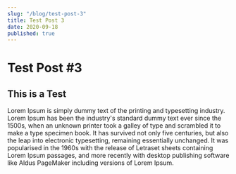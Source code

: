 ```yaml
---
slug: "/blog/test-post-3"
title: Test Post 3
date: 2020-09-18
published: true
---
```


# Test Post #3
## This is a Test

Lorem Ipsum is simply dummy text of the printing and typesetting industry.
Lorem Ipsum has been the industry's standard dummy text ever since the 1500s,
when an unknown printer took a galley of type and scrambled it to make a
type specimen book. It has survived not only five centuries, but also the
leap into electronic typesetting, remaining essentially unchanged. It was
popularised in the 1960s with the release of Letraset sheets containing
Lorem Ipsum passages, and more recently with desktop publishing software
like Aldus PageMaker including versions of Lorem Ipsum.